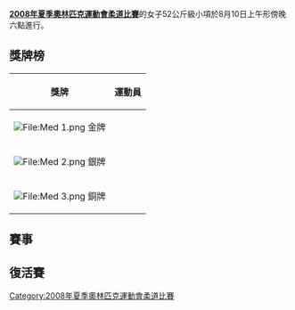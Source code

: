 {{JudoAt2008SummerOlympics}}

'''[[2008年夏季奧林匹克運動會柔道比賽|2008年夏季奧林匹克運動會柔道比賽]]'''的女子52公斤級小項於8月10日上午形傍晚六點進行。



== 獎牌榜 ==
{| class="wikitable"
|- bgcolor="#efefef"
!align="center"|'''獎牌'''
!align="center"|'''運動員'''
|-
| bgcolor="gold" | [[File:Med_1.png|File:Med 1.png]] 金牌
| {{flagIOCathlete|[[冼东妹|冼东妹]]|CHN|2008年夏季}}
|-
| bgcolor="silver" | [[File:Med_2.png|File:Med 2.png]] 銀牌
| {{flagIOCathlete|[[安琴爱|安琴爱]]|PRK|2008年夏季}}
|-
| bgcolor="cc9966" | [[File:Med_3.png|File:Med 3.png]] 銅牌
| {{flagIOCathlete|[[苏拉娅·哈达德|苏拉娅·-{zh-hans:哈达德;zh-hk:哈迪;zh-tw:哈達德;}-]]|ALG|2008年夏季}}<br/>{{flagIOCathlete|[[中村美里|中村美里]]|JPN|2008年夏季}}
|}

== 賽事 ==
{{32TeamBracket-Compact-NoSeeds-Byes
|RD1=首圈
|RD2=16強
|RD3=8強
|RD4=4強
|RD5=決賽

| team-width=195
| score-width=20

| RD1-team03='''{{flagIOCathlete|[[安琴爱|安琴爱]]|PRK|2008年夏季}}
| RD1-score03='''W 0201
| RD1-team04={{flagIOCathlete|[[娅内莉斯·梅斯特雷|娅内莉斯·梅斯特雷]]|CUB|2008年夏季}}
| RD1-score04=L 0000

| RD1-team09='''{{flagIOCathlete|[[伊尔莎·埃朗|伊尔莎·埃朗]]|BEL|2008年夏季}}
| RD1-score09='''W 0001
| RD1-team10={{flagIOCathlete|[[奥德蕾_·拉里扎|奥德蕾 ·拉里扎]]|FRA|2008年夏季}}
| RD1-score10=L 0000

| RD1-team13={{flagIOCathlete|[[济努拉·朱拉耶娃|济努拉·朱拉耶娃]]|UZB|2008年夏季}}
| RD1-score13=L 0000
| RD1-team14='''{{flagIOCathlete|[[罗米·塔兰古尔|罗米·塔兰古尔]]|GER|2008年夏季}}
| RD1-score14='''W 1101

| RD1-team21='''{{flagIOCathlete|[[安娜·卡拉斯科萨|安娜·卡拉斯科萨]]|ESP|2008年夏季}}
| RD1-score21='''W 0100
| RD1-team22={{flagIOCathlete|[[蒙赫巴塔尔.本德玛|蒙赫巴塔尔.本德玛]]|MGL|2008年夏季}}
| RD1-score22=L 0000

| RD1-team25='''{{flagIOCathlete|[[玛丽亚·加西娅|玛丽亚·加西娅]]|DOM|2008年夏季}}
| RD1-score25='''W 0010
| RD1-team26={{flagIOCathlete|[[安德烈莎·费尔南德斯|安德烈莎·费尔南德斯]]|BRA|2008年夏季}}
| RD1-score26=L 0001

| RD1-team31={{flagIOCathlete|[[玛丽·穆勒|玛丽·穆勒]]|LUX|2008年夏季}}
| RD1-score31=L 0000
| RD1-team32='''{{flagIOCathlete|[[苏拉娅·哈达德|苏拉娅·哈达德]]|ALG|2008年夏季}}
| RD1-score32='''W 0211

| RD2-team01={{flagIOCathlete|[[弗洛尔·安赫拉·贝拉斯克斯·阿塔奥纳|弗洛尔·安赫拉·贝拉斯克斯·阿塔奥纳]] |VEN|2008年夏季}}
| RD2-score01=L 0001
| RD2-team02='''{{flagIOCathlete|[[安琴爱|安琴爱]]|PRK|2008年夏季}}
| RD2-score02='''W 0010'''

| RD2-team03={{flagIOCathlete|[[施佩均|施佩均]]|TPE|2008年夏季}}
| RD2-score03=L 0020
| RD2-team04={{flagIOCathlete|[[绍尔潘·卡利耶娃|绍尔潘·卡利耶娃]]|KAZ|2008年夏季}}
| RD2-score04='''W 0021'''

| RD2-team05={{flagIOCathlete|[[伊尔莎·埃朗|伊尔莎·埃朗]]|BEL|2008年夏季}}
| RD2-score05='''W 1000'''
| RD2-team06={{flagIOCathlete|[[克里斯蒂－安妮·赖德|克里斯蒂－安妮·赖德]]|AUS|2008年夏季}}
| RD2-score06=L 0000

| RD2-team07={{flagIOCathlete|[[罗米·塔兰古尔|罗米·塔兰古尔]]|GER|2008年夏季}}
| RD2-score07=L 0000
| RD2-team08='''{{flagIOCathlete|[[中村美里|中村美里]]|JPN|2008年夏季}}
| RD2-score08='''W 0001

| RD2-team09={{flagIOCathlete|[[安娜·哈里托诺娃|安娜·哈里托诺娃]]|RUS|2008年夏季}}
| RD2-score09=L 0000
| RD2-team10='''{{flagIOCathlete|[[特尔玛·蒙泰罗|特尔玛·蒙泰罗]]|POR|2008年夏季}}'''
| RD2-score10='''W 0211'''

| RD2-team11={{flagIOCathlete|[[安娜·卡拉斯科萨|安娜·卡拉斯科萨]]|ESP|2008年夏季}}
| RD2-score11=L 0000
| RD2-team12='''{{flagIOCathlete|[[冼東妹|冼東妹]]|CHN|2008年夏季}}'''
| RD2-score12='''W 1000'''

| RD2-team13={{flagIOCathlete|[[玛丽亚·加西娅|玛丽亚·加西娅]]|DOM|2008年夏季}}
| RD2-score13=L 0000
| RD2-team14='''{{flagIOCathlete|[[金京玉|金京玉]]|KOR|2008年夏季}}'''
| RD2-score14='''W 1003'''

| RD2-team15={{flagIOCathlete|[[奥尔坦丝·迪耶迪乌|奥尔坦丝·迪耶迪乌]]|SEN|2008年夏季}}
| RD2-score15=L 0001
| RD2-team16='''{{flagIOCathlete|[[苏拉娅·哈达德|苏拉娅·哈达德]]|ALG|2008年夏季}}'''
| RD2-score16='''W 0010'''

| RD3-team01='''{{flagIOCathlete|[[安琴爱|安琴爱]]|PRK|2008年夏季}}
| RD3-score01='''W 0200
| RD3-team02={{flagIOCathlete|[[绍尔潘·卡利耶娃|绍尔潘·卡利耶娃]]|KAZ|2008年夏季}}
| RD3-score02=L 0000

| RD3-team03={{flagIOCathlete|[[伊尔莎·埃朗|伊尔莎·埃朗]]|BEL|2008年夏季}}
| RD3-score03=L 0000
| RD3-team04='''{{flagIOCathlete|[[中村美里|中村美里]]|JPN|2008年夏季}}'''
| RD3-score04='''W 0001'''

| RD3-team05={{flagIOCathlete|[[特尔玛·蒙泰罗|特尔玛·蒙泰罗]]|POR|2008年夏季}}
| RD3-score05=L 0010
| RD3-team06='''{{flagIOCathlete|[[冼東妹|冼東妹]]|CHN|2008年夏季}}'''
| RD3-score06='''W 1011'''

| RD3-team07={{flagIOCathlete|[[金京玉|金京玉]]|KOR|2008年夏季}}
| RD3-score07=L 0001
| RD3-team08='''{{flagIOCathlete|[[苏拉娅·哈达德|苏拉娅·哈达德]]|ALG|2008年夏季}}'''
| RD3-score08='''W 0210'''

| RD4-team01='''{{flagIOCathlete|[[安琴愛|安琴愛]]|PRK|2008年夏季}}'''
| RD4-score01='''W 0001'''
| RD4-team02={{flagIOCathlete|[[中村美里|中村美里]]|JPN|2008年夏季}}
| RD4-score02=L 0000

| RD4-team03='''{{flagIOCathlete|[[冼東妹|冼東妹]]|CHN|2008年夏季}}
| RD4-score03='''W 1001
| RD4-team04={{flagIOCathlete|[[苏拉娅·哈达德|苏拉娅·哈达德]]|ALG|2008年夏季}}
| RD4-score04=L 0000

| RD5-team01={{flagIOCathlete|[[安琴愛|安琴愛]]|PRK|2008年夏季}}
| RD5-score01=L 0001
| RD5-team02={{flagIOCathlete|[[冼東妹|冼東妹]]|CHN|2008年夏季}}
| RD5-score02='''W 0101''

}}

== 復活賽 ==


{{JudoRepechage
|RD4=銅牌賽

|RD1-team01={{flagIOCathlete|[[娅内莉斯·梅斯特雷|娅内莉斯·梅斯特雷]]|CUB|2008年夏季}}
|RD1-score01=L 0000
|RD1-team02= '''{{flagIOCathlete|[[弗洛尔·安赫拉·贝拉斯克斯·阿塔奥纳|弗洛尔·安赫拉·贝拉斯克斯·阿塔奥纳]]|VEN|2008年夏季}}
|RD1-score02='''W 0001
|RD1-team03={{flagIOCathlete|[[罗米·塔兰古尔|罗米·塔兰古尔]]|GER|2008年夏季}}
|RD1-score03=
|RD1-team04=bye
|RD1-score04=
|RD1-team05={{flagIOCathlete|[[安娜·卡拉斯科萨|安娜·卡拉斯科萨]]|ESP|2008年夏季}}
|RD1-team06=bye
|RD1-team07='''{{flagIOCathlete|[[玛丽·穆勒|玛丽·穆勒]]|LUX|2008年夏季}}'''
|RD1-score07='''W 1001'''
|RD1-team08={{flagIOCathlete|[[奥尔坦丝·迪耶迪乌|奥尔坦丝·迪耶迪乌]]|SEN|2008年夏季}}
|RD1-score08=L 0001

|RD2-team01='''{{flagIOCathlete|[[绍尔潘·卡利耶娃|绍尔潘·卡利耶娃]]|KAZ|2008年夏季}}'''
|RD2-score01='''W 0010'''
|RD2-team02={{flagIOCathlete|[[弗洛尔·安赫拉·贝拉斯克斯·阿塔奥纳|弗洛尔·安赫拉·贝拉斯克斯·阿塔奥纳]]|VEN|2008年夏季}}
|RD2-score02=L 0000
|RD2-team03='''{{flagIOCathlete|[[伊尔莎·埃朗|伊尔莎·埃朗]]|BEL|2008年夏季}}'''
|RD2-score03='''W 0002'''
|RD2-team04={{flagIOCathlete|[[罗米·塔兰古尔|罗米·塔兰古尔]]|GER|2008年夏季}}
|RD2-score04=L 0000
|RD2-team05={{flagIOCathlete|[[特尔玛·蒙泰罗|特尔玛·蒙泰罗]]|POR|2008年夏季}}
|RD2-score05=L 0001
|RD2-team06='''{{flagIOCathlete|[[安娜·卡拉斯科萨|安娜·卡拉斯科萨]]|ESP|2008年夏季}}'''
|RD2-score06='''W 0101'''
|RD2-team07='''{{flagIOCathlete|[[金京玉|金京玉]]|KOR|2008年夏季}}'''
|RD2-score07='''W 0010'''
|RD2-team08={{flagIOCathlete|[[玛丽·穆勒|玛丽·穆勒]]|LUX|2008年夏季}}
|RD2-score08=L 0001


|RD3-team01={{flagIOCathlete|'''[[绍尔潘·卡利耶娃|绍尔潘·卡利耶娃]]'''|KAZ|2008年夏季}}
|RD3-score01='''W 1000
|RD3-team02={{flagIOCathlete|[[伊尔莎·埃朗|伊尔莎·埃朗]]|BEL|2008年夏季}}
|RD3-score02=L 000
|RD3-team03={{flagIOCathlete|[[安娜·卡拉斯科萨|安娜·卡拉斯科萨]]|ESP|2008年夏季}}
|RD3-score03=L 0001
|RD3-team04='''{{flagIOCathlete|[[金京玉|金京玉]]|KOR|2008年夏季}}
|RD3-score04='''W 1010

|RD4-team01='''{{flagIOCathlete|[[苏拉娅·哈达德|苏拉娅·哈达德]]|ALG|2008年夏季}}'''
|RD4-score01='''W 0121'''
|RD4-team02={{flagIOCathlete|[[绍尔潘·卡利耶娃|绍尔潘·卡利耶娃]]|KAZ|2008年夏季}}
|RD4-score02=L 0010
|RD4-team03='''{{flagIOCathlete|[[中村美里|中村美里]]|JPN|2008年夏季}}'''
|RD4-score03='''W 0200'''
|RD4-team04={{flagIOCathlete|[[金京玉|金京玉]]|KOR|2008年夏季}}
|RD4-score04=L 0000
}}

[[Category:2008年夏季奧林匹克運動會柔道比賽|Category:2008年夏季奧林匹克運動會柔道比賽]]